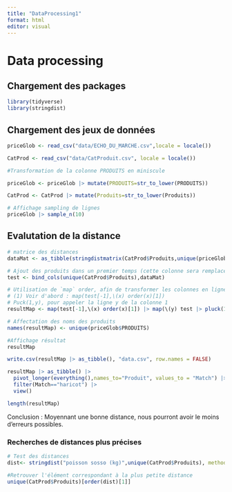 ```yaml
---
title: "DataProcessing1"
format: html
editor: visual
---
```

# Data processing
## Chargement des packages
```r
library(tidyverse)
library(stringdist)
```



## Chargement des jeux de données
```r
priceGlob <- read_csv("data/ECHO_DU_MARCHE.csv",locale = locale())

CatProd <- read_csv("data/CatProduit.csv", locale = locale())

#Transformation de la colonne PRODUITS en miniscule

priceGlob <- priceGlob |> mutate(PRODUITS=str_to_lower(PRODUITS))

CatProd <- CatProd |> mutate(Produits=str_to_lower(Produits))

# Affichage sampling de lignes
priceGlob |> sample_n(10)
```

## Evalutation de la distance
```r
# matrice des distances
dataMat <- as_tibble(stringdistmatrix(CatProd$Produits,unique(priceGlob$PRODUITS),method ='lcs'))

# Ajout des produits dans un premier temps (cette colonne sera remplacé par Catégorie à la fin)
test <- bind_cols(unique(CatProd$Produits),dataMat)

# Utilisation de `map` order, afin de transformer les colonnes en lignes et opérer sur elles
# (1) Voir d'abord : map(test[-1],\(x) order(x)[1])
# Puck(1,y), pour appeler la ligne y de la colonne 1
resultMap <- map(test[-1],\(x) order(x)[1]) |> map(\(y) test |> pluck(1,y))

# Affectation des noms des produits
names(resultMap) <- unique(priceGlob$PRODUITS)

#Affichage résultat
resultMap

write.csv(resultMap |> as_tibble(), "data.csv", row.names = FALSE)

resultMap |> as_tibble() |>
  pivot_longer(everything(),names_to="Produit", values_to = "Match") |> 
  filter(Match=="haricot") |>
  view()

length(resultMap)

```

Conclusion : Moyennant une bonne distance, nous pourront avoir le moins d'erreurs possibles.

### Recherches de distances plus précises
```r
# Test des distances
dist<- stringdist("poisson sosso (kg)",unique(CatProd$Produits), method='cosine')

#Retrouver l'élément correspondant à la plus petite distance
unique(CatProd$Produits)[order(dist)[1]]

```


